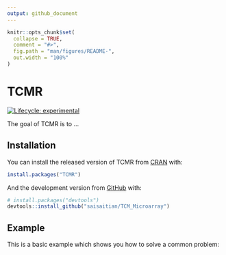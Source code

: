 ```yaml
---
output: github_document
---
```


<!-- README.md is generated from README.Rmd. Please edit that file -->

```r
knitr::opts_chunk$set(
  collapse = TRUE,
  comment = "#>",
  fig.path = "man/figures/README-",
  out.width = "100%"
)
```

# TCMR

<!-- badges: start -->
[![Lifecycle: experimental](https://img.shields.io/badge/lifecycle-experimental-orange.svg)](https://www.tidyverse.org/lifecycle/#experimental)
<!-- badges: end -->

The goal of TCMR is to ...

## Installation

You can install the released version of TCMR from [CRAN](https://CRAN.R-project.org) with:

``` r
install.packages("TCMR")
```

And the development version from [GitHub](https://github.com/) with:

``` r
# install.packages("devtools")
devtools::install_github("saisaitian/TCM_Microarray")
```
## Example

This is a basic example which shows you how to solve a common problem:
